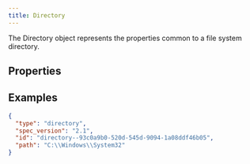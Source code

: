 ```yaml
---
title: Directory
---
```


The Directory object represents the properties common to a file system directory. 

## Properties
<PropertiesOverview type='directory' />
<PropertyDefinitions type='directory' />

## Examples

```json
{
  "type": "directory",
  "spec_version": "2.1",
  "id": "directory--93c0a9b0-520d-545d-9094-1a08ddf46b05",
  "path": "C:\\Windows\\System32"
}
```

